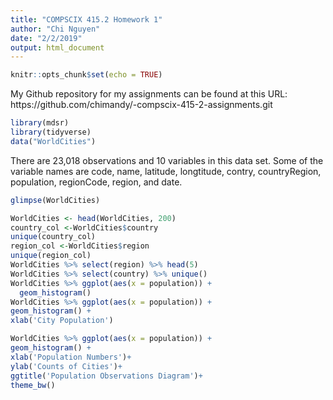 ```yaml
---
title: "COMPSCIX 415.2 Homework 1"
author: "Chi Nguyen"
date: "2/2/2019"
output: html_document
---
```


```r
knitr::opts_chunk$set(echo = TRUE)
```
My Github repository for my assignments can be found at this URL: https://github.com/chimandy/-compscix-415-2-assignments.git
```r
library(mdsr)
library(tidyverse)
data("WorldCities")
```
There are 23,018 observations and 10 variables in this data set.
Some of the variable names are code, name, latitude, longtitude, contry, countryRegion, population, regionCode, region, and date. 

```r
glimpse(WorldCities)
```
```r
WorldCities <- head(WorldCities, 200)
country_col <-WorldCities$country
unique(country_col)
region_col <-WorldCities$region
unique(region_col)
WorldCities %>% select(region) %>% head(5)
WorldCities %>% select(country) %>% unique()
WorldCities %>% ggplot(aes(x = population)) +
  geom_histogram()
WorldCities %>% ggplot(aes(x = population)) +
geom_histogram() +
xlab('City Population')

```

```r
WorldCities %>% ggplot(aes(x = population)) +
geom_histogram() +
xlab('Population Numbers')+
ylab('Counts of Cities')+
ggtitle('Population Observations Diagram')+
theme_bw()
```





